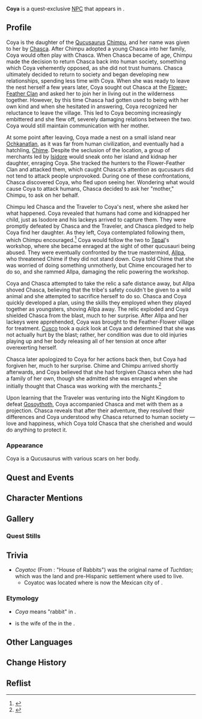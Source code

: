 {{Character_Infobox
|type             = Quest NPC
|image            = NPC Coya.png
|group            = Qucusaurus
|group2           = Saurians
|region           = Natlan
|location         = Natlan
|affiliation      = Flower-Feather Clan
|mother           = Chimpu
|child            = Chime
|sibling          = Chasca
|siblingNote      = adoptive human sister
}}
'''Coya''' is a quest-exclusive [[NPC]] that appears in {{Quest|Guns and Wings}}.

==Profile==
Coya is the daughter of the [[Qucusaurus]] [[Chimpu]], and her name was given to her by [[Chasca]]. After Chimpu adopted a young Chasca into her family, Coya would often play with Chasca. When Chasca became of age, Chimpu made the decision to return Chasca back into human society, something which Coya vehemently opposed, as she did not trust humans. Chasca ultimately decided to return to society and began developing new relationships, spending less time with Coya. When she was ready to leave the nest herself a few years later, Coya sought out Chasca at the [[Flower-Feather Clan]] and asked her to join her in living out in the wilderness together. However, by this time Chasca had gotten used to being with her own kind and when she hesitated in answering, Coya recognized her reluctance to leave the village. This led to Coya becoming increasingly embittered and she flew off, severely damaging relations between the two. Coya would still maintain communication with her mother.

At some point after leaving, Coya made a nest on a small island near [[Ochkanatlan]], as it was far from human civilization, and eventually had a hatchling, [[Chime]]. Despite the seclusion of the location, a group of merchants led by [[Isidore]] would sneak onto her island and kidnap her daughter, enraging Coya. She tracked the hunters to the Flower-Feather Clan and attacked them, which caught Chasca's attention as qucusaurs did not tend to attack people unprovoked. During one of these confrontations, Chasca discovered Coya, who fled upon seeing her. Wondering what would cause Coya to attack humans, Chasca decided to ask her "mother," Chimpu, to ask on her behalf.

Chimpu led Chasca and the Traveler to Coya's nest, where she asked her what happened. Coya revealed that humans had come and kidnapped her child, just as Isodore and his lackeys arrived to capture them. They were promptly defeated by Chasca and the Traveler, and Chasca pledged to help Coya find her daughter. As they left, Coya contemplated following them, which Chimpu encouraged.<ref>{{Ref/Quest|Tracks Through the Wilderness}}</ref> Coya would follow the two to [[Tepal]]'s workshop, where she became enraged at the sight of other qucusauri being abused. They were eventually confronted by the true mastermind, [[Allpa]], who threatened Chime if they did not stand down. Coya told Chime that she was worried of doing something unmotherly, but Chime encouraged her to do so, and she rammed Allpa, damaging the relic powering the workshop. 

Coya and Chasca attempted to take the relic a safe distance away, but Allpa shoved Chasca, believing that the tribe's safety couldn't be given to a wild animal and she attempted to sacrifice herself to do so. Chasca and Coya quickly developed a plan, using the skills they employed when they played together as youngsters, shoving Allpa away. The relic exploded and Coya shielded Chasca from the blast, much to her surprise. After Allpa and her lackeys were apprehended, Coya was brought to the Feather-Flower village for treatment. [[Cusco]] took a quick look at Coya and determined that she was not actually hurt by the blast; rather, her condition was due to old injuries playing up and her body releasing all of her tension at once after overexerting herself.

Chasca later apologized to Coya for her actions back then, but Coya had forgiven her, much to her surprise. Chime and Chimpu arrived shortly afterwards, and Coya believed that she had forgiven Chasca when she had a family of her own, though she admitted she was enraged when she initially thought that Chasca was working with the merchants.<ref>{{Ref/Quest|Time for the Showdown}}</ref>

Upon learning that the Traveler was venturing into the Night Kingdom to defeat [[Gosoythoth]], Coya accompanied Chasca and met with them as a projection. Chasca reveals that after their adventure, they resolved their differences and Coya understood why Chasca returned to human society &mdash; love and happiness, which Coya told Chasca that she cherished and would do anything to protect it.

===Appearance===
Coya is a Qucusaurus with various scars on her body.

==Quest and Events==
{{Quests and Events}}

==Character Mentions==
{{Character Mentions}}

==Gallery==
===Quest Stills===
{{Files by Character Gallery|Quest Stills}}

==Trivia==
*''Coyatoc'' (From {{w|Zoque_languages|Zoque languages}}: "House of Rabbits") was the original name of ''Tuchtlan''; which was the land and pre-Hispanic settlement where {{w|Zoque_people|Zoque people}} used to live.
**Coyatoc was located where is now the Mexican city of {{w|Tuxtla_Gutiérrez|Tuxtla Gutiérrez}}. 
===Etymology===
*''Coya'' means "rabbit" in {{w|Zoque_languages|Zoque languages}}.
*{{Lang|{{wt|coya|Coya}}|qu=Quya}} is the wife of the {{w|Sapa Inca}} in the {{wt|Inca Empire}}.

==Other Languages==
{{Other Languages
|en       = Coya
|zhs      = 柯娅
|zhs_rm   = Kēyà
|zht      = 柯婭
|zht_rm   = Kēyà
|ja       = コヤ
|ko       = 코야
|es       = Coya
|fr       = Coya
|ru       = Коя
|th       = Coya
|vi       = Coya
|de       = Coya
|id       = Coya
|pt       = Coya
|tr       = Coya
|it       = Coya
}}

==Change History==
{{Change History|5.2}}

==Reflist==
{{Reflist}}